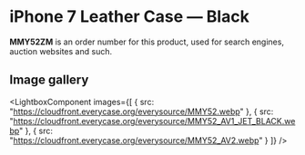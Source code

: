 
# iPhone 7 Leather Case — Black

<Callout type='info' emoji='👉🏻'>**MMY52ZM** is an order number for this product, used for search engines, auction websites and such.</Callout>

## Image gallery

<LightboxComponent
    images={[
      {
        src: "https://cloudfront.everycase.org/everysource/MMY52.webp"
      },
      {
        src: "https://cloudfront.everycase.org/everysource/MMY52_AV1_JET_BLACK.webp"
      },
      {
        src: "https://cloudfront.everycase.org/everysource/MMY52_AV2.webp"
      }
    ]}
  />
